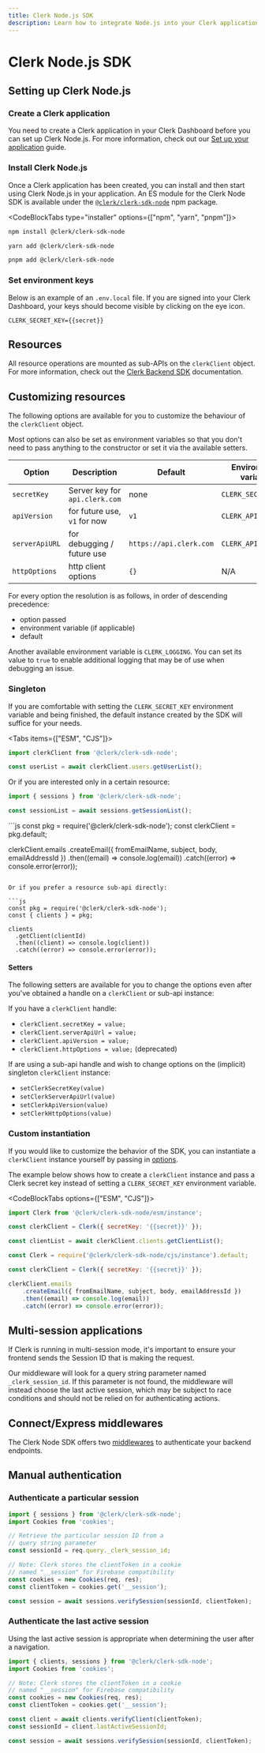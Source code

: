 ```yaml
---
title: Clerk Node.js SDK
description: Learn how to integrate Node.js into your Clerk application.
---
```


# Clerk Node.js SDK

## Setting up Clerk Node.js

<Steps>

### Create a Clerk application 

You need to create a Clerk application in your Clerk Dashboard before you can set up Clerk Node.js. For more information, check out our [Set up your application](/docs/quickstarts/setup-clerk) guide.

### Install Clerk Node.js

Once a Clerk application has been created, you can install and then start using Clerk Node.js in your application. An ES module for the Clerk Node SDK is available under the [`@clerk/clerk-sdk-node`](https://www.npmjs.com/package/@clerk/clerk-sdk-node) npm package.

<CodeBlockTabs type="installer" options={["npm", "yarn", "pnpm"]}>
```sh filename="terminal"
npm install @clerk/clerk-sdk-node
```

```sh filename="terminal"
yarn add @clerk/clerk-sdk-node
```

```sh filename="terminal"
pnpm add @clerk/clerk-sdk-node
```
</CodeBlockTabs>

### Set environment keys

Below is an example of an `.env.local` file. If you are signed into your Clerk Dashboard, your keys should become visible by clicking on the eye icon.

<InjectKeys>

```env filename=".env.local"
CLERK_SECRET_KEY={{secret}}
```

</InjectKeys>

</Steps>

## Resources

All resource operations are mounted as sub-APIs on the `clerkClient` object. For more information, check out the [Clerk Backend SDK](/docs/references/backend/overview) documentation.

## Customizing resources

The following options are available for you to customize the behaviour of the `clerkClient` object.

<Callout type="info">
  Most options can also be set as environment variables so that you don't need to pass anything to the constructor or set it via the available setters.
</Callout>

| Option | Description | Default | Environment variable |
| --- | --- | --- | --- |
| `secretKey` | Server key for `api.clerk.com` | none | `CLERK_SECRET_KEY` |
| `apiVersion` | for future use, `v1` for now | `v1` | `CLERK_API_VERSION` |
| `serverApiURL` | for debugging / future use | `https://api.clerk.com` | `CLERK_API_URL` |
| `httpOptions` | http client options | `{}` | N/A |

For every option the resolution is as follows, in order of descending precedence:

- option passed
- environment variable (if applicable)
- default

Another available environment variable is `CLERK_LOGGING`. You can set its value to `true` to enable additional logging that may be of use when debugging an issue.

### Singleton

If you are comfortable with setting the `CLERK_SECRET_KEY` environment variable and being finished, the default instance created by the SDK will suffice for your needs.

<Tabs items={["ESM", "CJS"]}>
  <Tab>
  ```js
  import clerkClient from '@clerk/clerk-sdk-node';

  const userList = await clerkClient.users.getUserList();
  ```

  Or if you are interested only in a certain resource:

  ```js
  import { sessions } from '@clerk/clerk-sdk-node';

  const sessionList = await sessions.getSessionList();
  ```
  </Tab>

  <Tab>
  ```js
  const pkg = require('@clerk/clerk-sdk-node');
  const clerkClient = pkg.default;

  clerkClient.emails
    .createEmail({ fromEmailName, subject, body, emailAddressId })
    .then((email) => console.log(email))
    .catch((error) => console.error(error));
  ```

  Or if you prefer a resource sub-api directly:

  ```js
  const pkg = require('@clerk/clerk-sdk-node');
  const { clients } = pkg;

  clients
    .getClient(clientId)
    .then((client) => console.log(client))
    .catch((error) => console.error(error));
  ```
  </Tab>
</Tabs>

#### Setters

The following setters are available for you to change the options even after you've obtained a handle on a `clerkClient` or sub-api instance:

If you have a `clerkClient` handle:

- `clerkClient.secretKey = value;`
- `clerkClient.serverApiUrl = value;`
- `clerkClient.apiVersion = value;`
- `clerkClient.httpOptions = value;` (deprecated)

If are using a sub-api handle and wish to change options on the (implicit) singleton `clerkClient` instance:

- `setClerkSecretKey(value)`
- `setClerkServerApiUrl(value)`
- `setClerkApiVersion(value)`
- `setClerkHttpOptions(value)`

### Custom instantiation

If you would like to customize the behavior of the SDK, you can instantiate a `clerkClient` instance yourself by passing in [options](#customizing-resources).

The example below shows how to create a `clerkClient` instance and pass a Clerk secret key instead of setting a `CLERK_SECRET_KEY` environment variable.

<InjectKeys>

<CodeBlockTabs options={["ESM", "CJS"]}>
```js
import Clerk from '@clerk/clerk-sdk-node/esm/instance';

const clerkClient = Clerk({ secretKey: '{{secret}}' });

const clientList = await clerkClient.clients.getClientList();
```

```js
const Clerk = require('@clerk/clerk-sdk-node/cjs/instance').default;

const clerkClient = Clerk({ secretKey: '{{secret}}' });

clerkClient.emails
    .createEmail({ fromEmailName, subject, body, emailAddressId })
    .then((email) => console.log(email))
    .catch((error) => console.error(error));
```
</CodeBlockTabs>

</InjectKeys>

## Multi-session applications

If Clerk is running in multi-session mode, it's important to ensure your frontend sends the Session ID that is making the request.

Our middleware will look for a query string parameter named `_clerk_session_id`. If this parameter is not found, the middleware will instead choose the last active session, which may be subject to race conditions and should not be relied on for authenticating actions.

## Connect/Express middlewares

The Clerk Node SDK offers two [middlewares](/docs/backend-requests/handling/nodejs) to authenticate your backend endpoints.

## Manual authentication

### Authenticate a particular session

```js
import { sessions } from '@clerk/clerk-sdk-node';
import Cookies from 'cookies';

// Retrieve the particular session ID from a
// query string parameter
const sessionId = req.query._clerk_session_id;

// Note: Clerk stores the clientToken in a cookie 
// named "__session" for Firebase compatibility
const cookies = new Cookies(req, res);
const clientToken = cookies.get('__session');  

const session = await sessions.verifySession(sessionId, clientToken);
```

### Authenticate the last active session

Using the last active session is appropriate when determining the user after a navigation.

```js
import { clients, sessions } from '@clerk/clerk-sdk-node';
import Cookies from 'cookies';

// Note: Clerk stores the clientToken in a cookie 
// named "__session" for Firebase compatibility
const cookies = new Cookies(req, res);
const clientToken = cookies.get('__session');  

const client = await clients.verifyClient(clientToken);
const sessionId = client.lastActiveSessionId;

const session = await sessions.verifySession(sessionId, clientToken);
```
